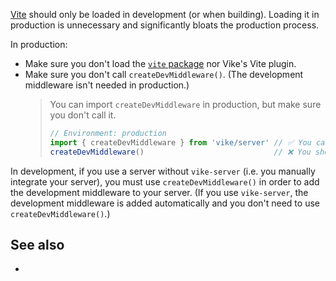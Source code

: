 
[Vite](https://vite.dev) should only be loaded in development (or when building). Loading it in production is unnecessary and significantly bloats the production process.

In production:
- Make sure you don't load the [`vite` package](https://www.npmjs.com/package/vite) nor <Link href="/vite-plugin">Vike's Vite plugin</Link>.
- Make sure you don't call <Link href="/createDevMiddleware">`createDevMiddleware()`</Link>. (The development middleware isn't needed in production.)
  > You can import `createDevMiddleware` in production, but make sure you don't call it.
  > ```ts
  > // Environment: production
  > import { createDevMiddleware } from 'vike/server' // ✅ You can import it
  > createDevMiddleware()                             // ❌ You shouldn't call it
  > ```

In development, if you use a server without <Link href="/vike-server">`vike-server`</Link> (i.e. you <Link href="/integration#manual-integration">manually integrate your server</Link>), you must use <Link href="/createDevMiddleware">`createDevMiddleware()`</Link> in order to add the development middleware to your server. (If you use `vike-server`, the development middleware is added automatically and you don't need to use `createDevMiddleware()`.)


## See also

- <Link href="/NODE_ENV" />
